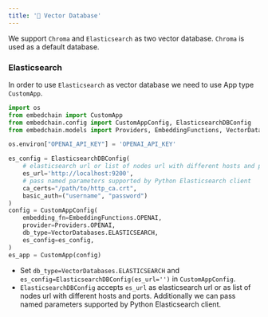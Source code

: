 ---
title: '💾 Vector Database'
---

We support `Chroma` and `Elasticsearch` as two vector database. 
`Chroma` is used as a default database.

### Elasticsearch
In order to use `Elasticsearch` as vector database we need to use App type `CustomApp`. 
```python
import os
from embedchain import CustomApp
from embedchain.config import CustomAppConfig, ElasticsearchDBConfig
from embedchain.models import Providers, EmbeddingFunctions, VectorDatabases

os.environ["OPENAI_API_KEY"] = 'OPENAI_API_KEY'

es_config = ElasticsearchDBConfig(
	# elasticsearch url or list of nodes url with different hosts and ports.
	es_url='http://localhost:9200',
	# pass named parameters supported by Python Elasticsearch client
	ca_certs="/path/to/http_ca.crt",
	basic_auth=("username", "password")
)
config = CustomAppConfig(
	embedding_fn=EmbeddingFunctions.OPENAI, 
	provider=Providers.OPENAI, 
	db_type=VectorDatabases.ELASTICSEARCH, 
	es_config=es_config,
)
es_app = CustomApp(config)
```
- Set `db_type=VectorDatabases.ELASTICSEARCH` and `es_config=ElasticsearchDBConfig(es_url='')` in `CustomAppConfig`.
- `ElasticsearchDBConfig` accepts `es_url` as elasticsearch url or as list of nodes url with different hosts and ports. Additionally we can pass named parameters supported by Python Elasticsearch client.
